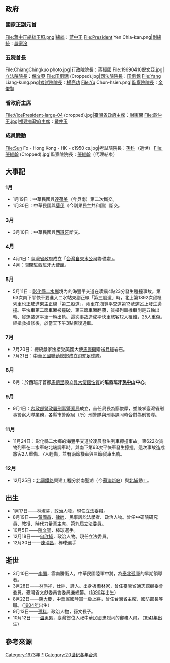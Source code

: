 {{noteTA
|G1=地名
}}
{{TaiwanYearTOC|1973}}
{{Year in Taiwan|1973}}

==政府==
===國家正副元首===
<gallery>
File:蔣中正總統玉照.png|[[中華民國總統|總統]]：[[蔣中正|蔣中正]]
File:President Yen Chia-kan.png|[[中華民國副總統|副總統]]：[[嚴家淦|嚴家淦]]
</gallery>

===五院首長===
<gallery>
File:ChiangChingkuo photo.jpg|[[行政院院長|行政院院長]]：[[蔣經國|蔣經國]]
File:19690410倪文亞.jpg|[[立法院院長|立法院院長]]：[[倪文亞|倪文亞]]
File:田炯錦 (Cropped).jpg|[[司法院院長|司法院院長]]：[[田炯錦|田炯錦]]
File:Yang Liang-kung.png|[[考試院院長|考試院院長]]：[[楊亮功|楊亮功]]
File:Yu Chun-hsien.png|[[監察院院長|監察院院長]]：[[余俊賢|余俊賢]]
</gallery>

===省政府主席===
<gallery>
File:VicePresident-large-04 (cropped).jpg|[[臺灣省政府主席|臺灣省政府主席]]：[[謝東閔_(台灣)|謝東閔]]
File:戴仲玉.jpg|[[福建省政府主席|福建省政府主席]]：[[戴仲玉|戴仲玉]]
</gallery>

===成員變動===
<gallery>
File:Sun Fo - Hong Kong - HK - c1950 cs.jpg|考試院院長：[[孫科|孫科]]（逝世）
File:張維翰 (Cropped).jpg|監察院院長：[[張維翰|張維翰]]（代理結束）
</gallery>

== 大事記 ==
===1月===
*1月19日：中華民國與[[達荷美共和國|達荷美]]（今貝南）第二次斷交。
*1月30日：中華民國與[[薩伊|薩伊]]（今剛果民主共和國）斷交。
===3月===
*3月10日：中華民國與[[佛朗哥時期|西班牙]]斷交。

===4月===
*4月1日：[[臺灣省政府|臺灣省政府]]成立「[[台灣自來水公司|台灣自來水公司]]籌備處」。
* 4月：關閉駐西班牙大使館。

===5月===
*5月11日：[[彰化縣|彰化縣]][[二水鄉|二水鄉]]境內的海豐平交道在凌晨4點23分發生邊撞事故{{r|二八仔|page=183}}。第63次南下平快車要進入二水站東副正線「第三股道」時，北上第1892次貨櫃列車也正駛進東主正線「第二股道」，兩車在海豐平交道第13號道岔上發生邊撞{{r|二八仔|page=183}}。平快車第二節車廂被撞破、第三節車廂翻覆，貨櫃列車機車則是五軸出軌、貨運裝運平車一輛出軌{{r|二八仔|page=183}}。這次事故造成平快車旅客12人罹難，25人重傷{{r|二八仔|page=183}}。經搶救搶修後，於當天下午3點恢復通車{{r|二八仔|page=183}}。

===7月===
*7月20日：總統嚴家淦接受美國大使[[馬康衛|馬康衛]]贈送[[月球|月球]]岩石。
*7月21日：[[中華民國|中華民國]][[聯勤總部|聯勤總部]]成立[[飛駝足球隊|飛駝足球隊]]。

===8月===
*8月：於西班牙首都[[馬德里|馬德里]]設立[[實質大使館|具大使館性質]]的'''駐西班牙[[孫中山|孫中山]]中心'''。

===9月===
*9月1日：[[內政部警政署刑事警察局|內政部警政署刑事警察局]]成立，首任局長為酈俊厚，並兼掌臺灣省刑事警察大隊業務，各縣市警察局（所）刑警隊與刑事課同時合併為刑警隊。

===11月===
*11月24日：彰化縣二水鄉的海豐平交道於凌晨發生列車擦撞事故{{r|二八仔|page=183}}。第622次貨物列車在二水車站北端調車時，與南下第63次平快車發生擦撞{{r|二八仔|page=183}}。這次事故造成旅客2人重傷、7人輕傷，並有兩節機車與三節貨車出軌{{r|二八仔|page=183}}。

===12月===
*12月25日：[[北迴鐵路|北迴鐵路]]興建工程分於南聖湖（今[[蘇澳新站|蘇澳新站]]）與[[北埔車站|北埔]]動工{{r|洪}}。

==出生==		
* 1月17日——[[林淑芬|林淑芬]]，政治人物。現任立法委員。
* 8月19日——[[黃國昌|黃國昌]]，[[律師|律師]]、民事訴訟法學者、政治人物。曾任中研院研究員、教授、[[時代力量|時代力量]]黨主席、第九屆立法委員。
* 10月5日——[[陳文賓|陳文賓]]，棒球選手。
* 12月18日——[[何欣純|何欣純]]，政治人物。現任立法委員。
* 12月30日——[[陳瑞昌|陳瑞昌]]，棒球選手

== 逝世 ==
* 3月10日——[[李彌|李彌]]，雲南騰衝人，中華民國陸軍中將，為[[泰北孤軍|泰北孤軍]]的早期領導者。
* 3月28日——[[林熊祥|林熊祥]]，仕紳、詩人。出身[[板橋林家|板橋林家]]，曾任臺灣省通志館顧委會委員，臺灣省文獻委員會委員兼總纂。（[[1896年臺灣|1896年]]出生）
* 8月22日——[[陳大慶|陳大慶]]，中華民國陸軍一級上將，曾任台灣省主席、國防部長等職。（[[1904年|1904年]]出生）
* 9月13日——[[孫科|孫科]]，政治人物，孫文長子。
* 10月12日——[[溫勇男|溫勇男]]，臺灣首位入祀中華民國忠烈祠的郵務人員。（[[1941年臺灣|1941年]]出生）

== 參考來源 ==
{{reflist|refs=
<ref name="洪">{{cite book|author=洪致文|title=《珍藏世紀台灣鐵道——幹線鐵道篇》|isbn=957-13-3284-4 |edition=初版二刷 |date=2003-12-15 |publisher=時報文化 |pages=頁51 }}</ref>
<ref name="二八仔">{{cite book|author=張錫池、張碧照 |title=《二八仔風華：光化村史》 |publisher=彰化縣文化局 |isbn=986-00-1764-6 |date=2006-08 }}</ref>
}}

{{每年台灣}}
[[Category:1973年|Category:1973年]]
[[Category:1973年台湾|*]]
[[Category:20世纪各年台湾|Category:20世纪各年台湾]]